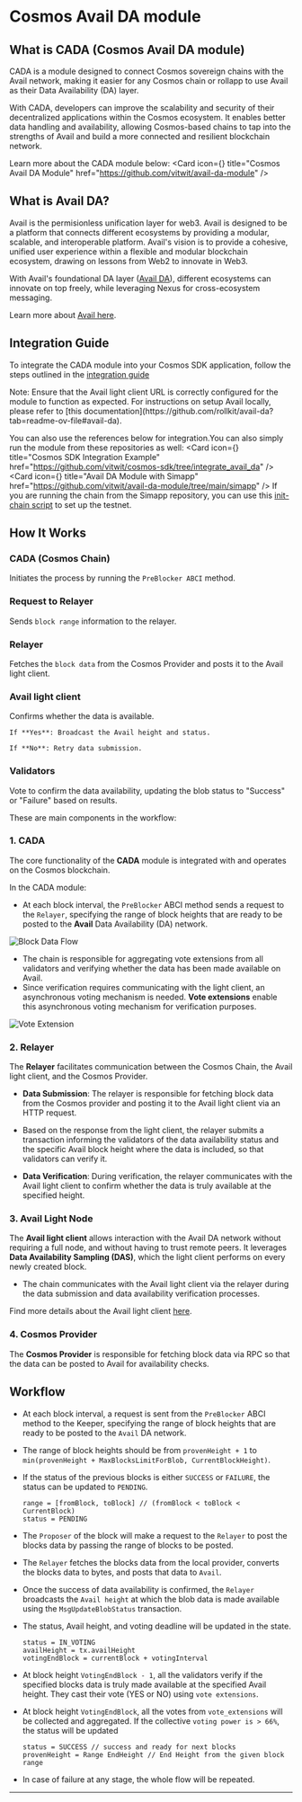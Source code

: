 
# Cosmos Avail DA module

## What is CADA (Cosmos Avail DA module)

CADA is a module designed to connect Cosmos sovereign chains with the Avail network, making it easier for any Cosmos chain or rollapp to use Avail as their Data Availability (DA) layer. 

With CADA, developers can improve the scalability and security of their decentralized applications within the Cosmos ecosystem. It enables better data handling and availability, allowing Cosmos-based chains to tap into the strengths of Avail and build a more connected and resilient blockchain network.

Learn more about the CADA module below:
<Cards>
    <Card icon={<FileIcon />} title="Cosmos Avail DA Module" href="https://github.com/vitwit/avail-da-module" />
</Cards>


## What is Avail DA? 

Avail is the permisionless unification layer for web3. Avail is designed to be a platform that connects different ecosystems by providing a modular, scalable, and interoperable platform.
Avail's vision is to provide a cohesive, unified user experience within a flexible and modular blockchain ecosystem, drawing on lessons from Web2 to innovate in Web3. 

With Avail's foundational DA layer ([Avail DA](/docs/introduction-to-avail/avail-da)), different ecosystems can innovate on top freely, while leveraging Nexus for cross-ecosystem messaging. 

Learn more about [Avail here](/docs/introduction-to-avail).

## Integration Guide

To integrate the CADA module into your Cosmos SDK application, follow the steps outlined in the [integration guide](https://github.com/vitwit/cada/tree/main/x/cada/integration_docs)

<Callout type="info">
Note: Ensure that the Avail light client URL is correctly configured for the module to function as expected. For instructions on setup Avail locally, please refer to [this documentation](https://github.com/rollkit/avail-da?tab=readme-ov-file#avail-da).
</Callout>

You can also use the references below for integration.You can also simply run the module from these repositories as well:
<Cards>
    <Card icon={<FileIcon />} title="Cosmos SDK Integration Example" href="https://github.com/vitwit/cosmos-sdk/tree/integrate_avail_da" />
    <Card icon={<FileIcon />} title="Avail DA Module with Simapp" href="https://github.com/vitwit/avail-da-module/tree/main/simapp" />
</Cards>
If you are running the chain from the Simapp repository, you can use this [init-chain script](https://github.com/vitwit/avail-da-module/blob/main/simapp/init-simapp.sh) to set up the testnet.



## How It Works

<Steps>

### CADA (Cosmos Chain)
Initiates the process by running the `PreBlocker ABCI` method.


### Request to Relayer
Sends `block range` information to the relayer.


### Relayer
Fetches the `block data` from the Cosmos Provider and posts it to the Avail light client.

### Avail light client
Confirms whether the data is available.

    If **Yes**: Broadcast the Avail height and status.

    If **No**: Retry data submission.

### Validators
Vote to confirm the data availability, updating the blob status to "Success" or "Failure" based on results.

</Steps>

These are main components in the workflow:

### 1. CADA

The core functionality of the **CADA** module is integrated with and operates on the Cosmos blockchain.

In the CADA module:

- At each block interval, the `PreBlocker` ABCI method sends a request to the `Relayer`, specifying the range of block heights that are ready to be posted to the **Avail** Data Availability (DA) network.

![Block Data Flow](/img/CADA-data-submisson-flow.png)

- The chain is responsible for aggregating vote extensions from all validators and verifying whether the data has been made available on Avail.
- Since verification requires communicating with the light client, an asynchronous voting mechanism is needed. **Vote extensions** enable this asynchronous voting mechanism for verification purposes.

![Vote Extension](/img/CADA-verification.png)

### 2. Relayer

The **Relayer** facilitates communication between the Cosmos Chain, the Avail light client, and the Cosmos Provider.

- **Data Submission**: The relayer is responsible for fetching block data from the Cosmos provider and posting it to the Avail light client via an HTTP request.
- Based on the response from the light client, the relayer submits a transaction informing the validators of the data availability status and the specific Avail block height where the data is included, so that validators can verify it.
  
- **Data Verification**: During verification, the relayer communicates with the Avail light client to confirm whether the data is truly available at the specified height.


### 3. Avail Light Node

The **Avail light client** allows interaction with the Avail DA network without requiring a full node, and without having to trust remote peers. It leverages **Data Availability Sampling (DAS)**, which the light client performs on every newly created block.

- The chain communicates with the Avail light client via the relayer during the data submission and data availability verification processes.

Find more details about the Avail light client [here](https://docs.availproject.org/docs/operate-a-node/run-a-light-client/Overview).

### 4. Cosmos Provider

The **Cosmos Provider** is responsible for fetching block data via RPC so that the data can be posted to Avail for availability checks.


## Workflow

- At each block interval, a request is sent from the `PreBlocker` ABCI method to the Keeper, specifying the range of block heights that are ready to be posted to the `Avail` DA network.
- The range of block heights should be from `provenHeight + 1` to `min(provenHeight + MaxBlocksLimitForBlob, CurrentBlockHeight)`.

- If the status of the previous blocks is either `SUCCESS` or `FAILURE`, the status can be updated to `PENDING`.
     
     ``` 
     range = [fromBlock, toBlock] // (fromBlock < toBlock < CurrentBlock)
     status = PENDING
     ```

- The `Proposer` of the block will make a request to the `Relayer` to post the blocks data by passing the range of blocks to be posted.

- The `Relayer` fetches the blocks data from the local provider, converts the blocks data to bytes, and posts that data to `Avail`.

- Once the success of data availability is confirmed, the `Relayer` broadcasts the `Avail height` at which the blob data is made available using the `MsgUpdateBlobStatus` transaction.

- The status, Avail height, and voting deadline will be updated in the state.

    ```
    status = IN_VOTING
    availHeight = tx.availHeight
    votingEndBlock = currentBlock + votingInterval
    ```



- At block height `VotingEndBlock - 1`, all the validators verify if the specified blocks data is truly made available at the specified Avail height. They cast their vote (YES or NO) using `vote extensions`.

- At block height `VotingEndBlock`, all the votes from `vote_extensions` will be collected and aggregated. If the collective `voting power is > 66%`, the status will be updated

    ```
    status = SUCCESS // success and ready for next blocks
    provenHeight = Range EndHeight // End Height from the given block range

    ```
- In case of failure at any stage, the whole flow will be repeated.

---
